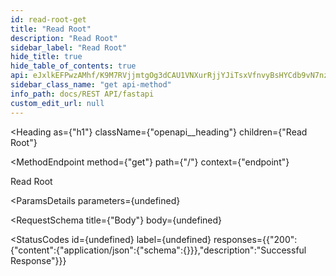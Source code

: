 ```yaml
---
id: read-root-get
title: "Read Root"
description: "Read Root"
sidebar_label: "Read Root"
hide_title: true
hide_table_of_contents: true
api: eJxlkEFPwzAMhf/K9M7RVjjmtgOg3dCAU1VNXurRjjYJiTsxVfnvyBsHYCdb9vN7nzwjRE4kffCbFhaJqd2lEGS3e2eBQeIcg8+cYWfcV5UWF7ywF20pxqF3l/vVMQevs+w6Hgl2LqUYtJxd6qMqYPEyOcc5H6Zhsf1xxq1qy9QutiEowMjSBUW78kSSDhYrGPT+EDRPehkYFo+UZf28gcGJU746Vcu7ZYViEEOWkS58nkb+F/InfoacoyqEv2QVB+q9Okxp0N0VoAYagy5k0X6e95T5LQ2l6Phz4nSGrRuDE6We9opXN8WgY2o5wdYzPvgMi7VzHJXgRMOkmTcPLc2vHzw9vKKUb7q2k0A=
sidebar_class_name: "get api-method"
info_path: docs/REST API/fastapi
custom_edit_url: null
---
```



<Heading
  as={"h1"}
  className={"openapi__heading"}
  children={"Read Root"}
>
</Heading>

<MethodEndpoint
  method={"get"}
  path={"/"}
  context={"endpoint"}
>
  
</MethodEndpoint>



Read Root

<ParamsDetails
  parameters={undefined}
>
  
</ParamsDetails>

<RequestSchema
  title={"Body"}
  body={undefined}
>
  
</RequestSchema>

<StatusCodes
  id={undefined}
  label={undefined}
  responses={{"200":{"content":{"application/json":{"schema":{}}},"description":"Successful Response"}}}
>
  
</StatusCodes>


      